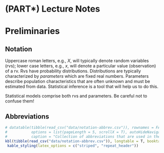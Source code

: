 # (PART\*) Lecture Notes {-}

# Preliminaries {-}

## Notation {-}

Uppercase roman letters, e.g., $X$, will typically denote random variables (rvs); lower case letters, e.g., $x$, will denote a particular value (observation) of a rv. Rvs have probability distributions. Distributions are typically characterized by *parameters* which are fixed real numbers. Parameters describe population characteristics that are often unknown and must be estimated from data. Statistical inference is a tool that will help us to do this.

:::{.warningblock data-latex=""}
Statistical models comprise both rvs and parameters. Be careful not to confuse them! 
:::

## Abbreviations {-}

```r
# datatable(tibble(read_csv("data/notation-abbrev.csv")), rownames = FALSE, #filter = 'bottom',
#           options = list(pageLength = 5, scrollX = T), autoHideNavigation = TRUE,
#           caption = "Collection of abbreviations that are used in these notes.")
kbl(tibble(read_csv("data/notation-abbrev.csv")), longtable = T, booktabs = T) %>%
 kable_styling(latex_options = c("striped", "repeat_header"))
```
